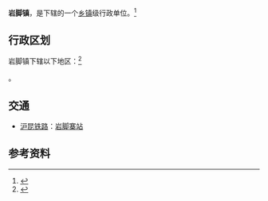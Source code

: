 {{中国乡级行政区
|电话区号 = 858
|52/02/03/102/000}}

'''岩脚镇'''，是{{PRC admin/fullname|52/02/03/102/000|3}}下辖的一个[[乡镇|乡镇]]级行政单位。<ref>{{PRC admin/ref sgc|{{PRC admin/parent|52/02/03/102/000}}}}</ref>

== 行政区划 ==

岩脚镇下辖以下地区：<ref>{{PRC admin/ref sgc|52/02/03/102/000}}</ref>

{{PRC admin/children|52/02/03/102/000}}。

== 交通 ==
* {{rint|cn|rail}}[[沪昆铁路|沪昆铁路]]：[[岩脚寨站|岩脚寨站]]

== 参考资料 ==
{{reflist}}

{{PRC admin/navcat|52/02/03/102/000}}